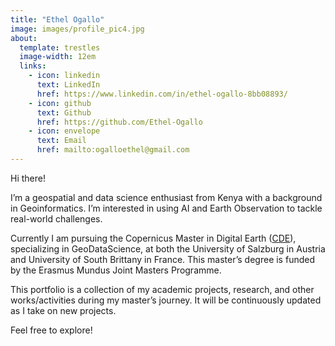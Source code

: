 ---
title: "Ethel Ogallo"
image: images/profile_pic4.jpg
about:
  template: trestles
  image-width: 12em
  links:
    - icon: linkedin
      text: LinkedIn
      href: https://www.linkedin.com/in/ethel-ogallo-8bb08893/
    - icon: github
      text: Github
      href: https://github.com/Ethel-Ogallo
    - icon: envelope
      text: Email
      href: mailto:ogalloethel@gmail.com      
---

Hi there!

I’m a geospatial and data science enthusiast from Kenya with a background in Geoinformatics. I’m interested in using AI and Earth Observation to tackle real-world challenges.

Currently I am pursuing the Copernicus Master in Digital Earth ([CDE](https://master-cde.eu/)), specializing in GeoDataScience, at both the University of Salzburg in Austria and University of South Brittany in France. This master's degree is funded by the Erasmus Mundus Joint Masters Programme.

This portfolio is a collection of my academic projects, research, and other works/activities during my master’s journey. It will be continuously updated as I take on new projects.

Feel free to explore!
